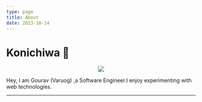 ```yaml
---
type: page
title: About
date: 2023-10-14
---
```


# Konichiwa 👋 

<p align="center"><img src="https://i.pinimg.com/736x/a7/81/05/a781057de964e97a9c69f160e665a067.jpg" /></p>
Hey, I am Gourav (Varuog) ,a Software Engineer.I enjoy experimenting with web technologies.

---

